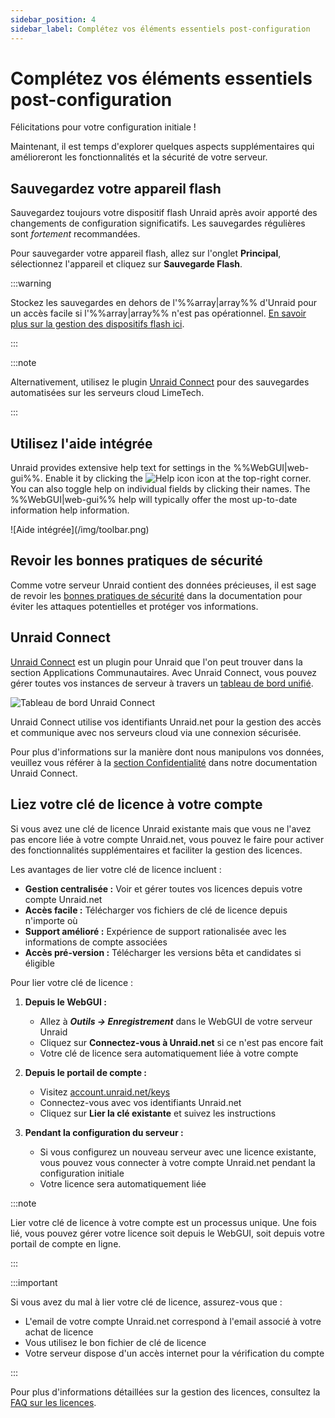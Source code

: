 ```yaml
---
sidebar_position: 4
sidebar_label: Complétez vos éléments essentiels post-configuration
---
```


# Complétez vos éléments essentiels post-configuration

Félicitations pour votre configuration initiale !

Maintenant, il est temps d'explorer quelques aspects supplémentaires qui amélioreront les fonctionnalités et la sécurité de votre serveur.

## Sauvegardez votre appareil flash

Sauvegardez toujours votre dispositif flash Unraid après avoir apporté des changements de configuration significatifs. Les sauvegardes régulières sont *fortement* recommandées.

Pour sauvegarder votre appareil flash, allez sur l'onglet **Principal**, sélectionnez l'appareil et cliquez sur **Sauvegarde Flash**.

:::warning

Stockez les sauvegardes en dehors de l'%%array|array%% d'Unraid pour un accès facile si l'%%array|array%% n'est pas opérationnel. [En savoir plus sur la gestion des dispositifs flash ici](../../system-administration/maintain-and-update/changing-the-flash-device.mdx).

:::

:::note

Alternativement, utilisez le plugin [Unraid Connect](../../../unraid-connect/overview-and-setup.mdx) pour des sauvegardes automatisées sur les serveurs cloud LimeTech.

:::

## Utilisez l'aide intégrée

Unraid provides extensive help text for settings in the %%WebGUI|web-gui%%. Enable it by clicking the ![Help icon](/img/helpicon.png) icon at the top-right corner. You can also toggle help on individual fields by clicking their names. The %%WebGUI|web-gui%% help will typically offer the most up-to-date information help information.

<div style={{ margin: 'auto', maxWidth: '500px'}}>
  ![Aide intégrée](/img/toolbar.png)
</div>

## Revoir les bonnes pratiques de sécurité

Comme votre serveur Unraid contient des données précieuses, il est sage de revoir les [bonnes pratiques de sécurité](../../system-administration/secure-your-server/security-fundamentals.mdx) dans la documentation pour éviter les attaques potentielles et protéger vos informations.

## Unraid Connect

[Unraid Connect](../../../unraid-connect/overview-and-setup.mdx) est un plugin pour Unraid que l'on peut trouver dans la section Applications Communautaires. Avec Unraid Connect, vous pouvez gérer toutes vos instances de serveur à travers un [tableau de bord unifié](https://connect.myunraid.net/).

![Tableau de bord Unraid Connect](/img/unraidconnectdashboard.png)

Unraid Connect utilise vos identifiants Unraid.net pour la gestion des accès et communique avec nos serveurs cloud via une connexion sécurisée.

Pour plus d'informations sur la manière dont nous manipulons vos données, veuillez vous référer à la [section Confidentialité](../../../unraid-connect/overview-and-setup.mdx#data-collection-and-privacy) dans notre documentation Unraid Connect.

## Liez votre clé de licence à votre compte

Si vous avez une clé de licence Unraid existante mais que vous ne l'avez pas encore liée à votre compte Unraid.net, vous pouvez le faire pour activer des fonctionnalités supplémentaires et faciliter la gestion des licences.

Les avantages de lier votre clé de licence incluent :

- **Gestion centralisée :** Voir et gérer toutes vos licences depuis votre compte Unraid.net
- **Accès facile :** Télécharger vos fichiers de clé de licence depuis n'importe où
- **Support amélioré :** Expérience de support rationalisée avec les informations de compte associées
- **Accès pré-version :** Télécharger les versions bêta et candidates si éligible

Pour lier votre clé de licence :

1. **Depuis le WebGUI :**
   - Allez à ***Outils → Enregistrement*** dans le WebGUI de votre serveur Unraid
   - Cliquez sur **Connectez-vous à Unraid.net** si ce n'est pas encore fait
   - Votre clé de licence sera automatiquement liée à votre compte

2. **Depuis le portail de compte :**
   - Visitez [account.unraid.net/keys](https://account.unraid.net/keys)
   - Connectez-vous avec vos identifiants Unraid.net
   - Cliquez sur **Lier la clé existante** et suivez les instructions

3. **Pendant la configuration du serveur :**
   - Si vous configurez un nouveau serveur avec une licence existante, vous pouvez vous connecter à votre compte Unraid.net pendant la configuration initiale
   - Votre licence sera automatiquement liée

:::note

Lier votre clé de licence à votre compte est un processus unique. Une fois lié, vous pouvez gérer votre licence soit depuis le WebGUI, soit depuis votre portail de compte en ligne.

:::

:::important

Si vous avez du mal à lier votre clé de licence, assurez-vous que :

- L'email de votre compte Unraid.net correspond à l'email associé à votre achat de licence
- Vous utilisez le bon fichier de clé de licence
- Votre serveur dispose d'un accès internet pour la vérification du compte

:::

Pour plus d'informations détaillées sur la gestion des licences, consultez la [FAQ sur les licences](../../troubleshooting/licensing-faq.mdx).
